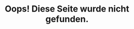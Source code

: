 ---
title: Oops! Diese Seite wurde nicht gefunden.
description:  Unter dieser Adresse wurde nichts gefunden.
template: splash
hero:
    tagline: Unter dieser Adresse wurde nichts gefunden.
---